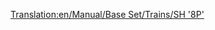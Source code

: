 [[Translation:en/Manual/Base Set/Trains/SH '8P']]
{{es/Manual/Base Set/Trains/Trenes|Imagen=
|Nombre=SH "8P"
|Precio=  € ( £)
|Velocidad= km/h ( mph)
|Peso= t
|Potencia=CV ( kW)
|Coste-anual= € ( £)
|Diseño=
|Duración=
|Capacidad=
|Descripción=
|Vida-real=
}}